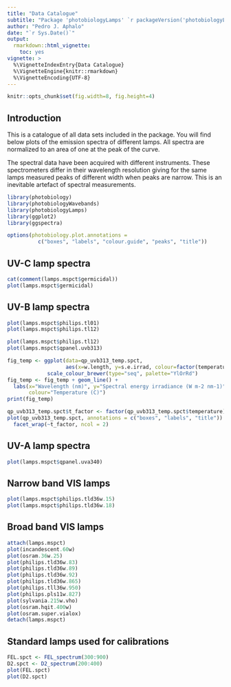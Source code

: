 ```yaml
---
title: "Data Catalogue"
subtitle: "Package 'photobiologyLamps' `r packageVersion('photobiologyLamps')` "
author: "Pedro J. Aphalo"
date: "`r Sys.Date()`"
output: 
  rmarkdown::html_vignette:
    toc: yes
vignette: >
  %\VignetteIndexEntry{Data Catalogue}
  %\VignetteEngine{knitr::rmarkdown}
  %\VignetteEncoding{UTF-8}
---
```


```r
knitr::opts_chunk$set(fig.width=8, fig.height=4)
```


## Introduction

This is a catalogue of all data sets included in the package. You will find below plots of the emission spectra of different lamps. All spectra are normalized to an area of one at the peak of the curve.

The spectral data have been acquired with different instruments. These spectrometers
differ in their wavelength resolution giving for the same lamps measured peaks of different width when peaks are narrow. This is an inevitable artefact of spectral measurements.

```r
library(photobiology)
library(photobiologyWavebands)
library(photobiologyLamps)
library(ggplot2)
library(ggspectra)
```


```r
options(photobiology.plot.annotations =
          c("boxes", "labels", "colour.guide", "peaks", "title"))
```

## UV-C lamp spectra

```r
cat(comment(lamps.mspct$germicidal))
plot(lamps.mspct$germicidal)
```

## UV-B lamp spectra

```r
plot(lamps.mspct$philips.tl01)
plot(lamps.mspct$philips.tl12)
```

```r
plot(lamps.mspct$philips.tl12)
plot(lamps.mspct$qpanel.uvb313)
```

```r
fig_temp <- ggplot(data=qp_uvb313_temp.spct,
                   aes(x=w.length, y=s.e.irrad, colour=factor(temperature))) +
             scale_colour_brewer(type="seq", palette="YlOrRd")
fig_temp <- fig_temp + geom_line() +
  labs(x="Wavelength (nm)", y="Spectral energy irradiance (W m-2 nm-1)",
       colour="Temperature (C)")
print(fig_temp)
```

```r
qp_uvb313_temp.spct$t_factor <- factor(qp_uvb313_temp.spct$temperature)
plot(qp_uvb313_temp.spct, annotations = c("boxes", "labels", "title")) +
  facet_wrap(~t_factor, ncol = 2)
```

## UV-A lamp spectra

```r
plot(lamps.mspct$qpanel.uva340)
```

## Narrow band VIS lamps

```r
plot(lamps.mspct$philips.tld36w.15)
plot(lamps.mspct$philips.tld36w.18)
```

## Broad band VIS lamps

```r
attach(lamps.mspct)
plot(incandescent.60w)
plot(osram.36w.25)
plot(philips.tld36w.83)
plot(philips.tld36w.89)
plot(philips.tld36w.92)
plot(philips.tld36w.865)
plot(philips.tll36w.950)
plot(philips.pls11w.827)
plot(sylvania.215w.vho)
plot(osram.hqit.400w)
plot(osram.super.vialox)
detach(lamps.mspct)
```

## Standard lamps used for calibrations

```r
FEL.spct <- FEL_spectrum(300:900)
D2.spct <- D2_spectrum(200:400)
plot(FEL.spct)
plot(D2.spct)
```

